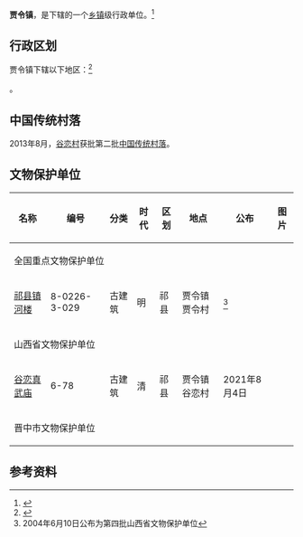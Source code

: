 {{中国乡级行政区
|景观照片文件名 = 
|景观照片描述 = 
|汉语拼音 = 
|其他语言 = 
|其他语言名称 = 
|旧称 = 
|地名出处 = 
|位置图文件名 = 
|位置图描述 = 
|自定义图片= 
|建置时间 = 
|政府驻地 = 
|毗邻 = 
|总面积 = 
|总人口 = 
|总人口年份 = 
|户籍人口 = 
|户籍人口年份 = 
|常住人口 = 
|常住人口年份 = 
|人口密度 = 
|GDP = 
|GDP年份 = 
|邮政编码 = 
|电话区号 = 354
|官方网站 = 
|网站名称 = 
|14/07/27/103/000}}

'''贾令镇'''，是{{PRC admin/fullname|14/07/27/103/000|3}}下辖的一个[[乡镇|乡镇]]级行政单位。<ref>{{PRC admin/ref sgc|{{PRC admin/parent|14/07/27/103/000}}}}</ref>

== 行政区划 ==

贾令镇下辖以下地区：<ref>{{PRC admin/ref sgc|14/07/27/103/000}}</ref>

{{PRC admin/children|14/07/27/103/000}}。

==中国传统村落==
2013年8月，[[谷恋村|谷恋村]]获批第二批[[中国传统村落|中国传统村落]]。
==文物保护单位==
{| class="wikitable sortable"
|- 
!名称
!编号
!分类
!时代
!区划
!地点
!公布
!图片
|- 
! colspan="8" |全国重点文物保护单位
|-
| [[祁县镇河楼|祁县镇河楼]] || 8-0226-3-029 || 古建筑 || 明 ||祁县 ||贾令镇贾令村  ||<ref>2004年6月10日公布为第四批山西省文物保护单位</ref> ||
|- 
! colspan="8" |山西省文物保护单位
|-
| [[谷恋真武庙|谷恋真武庙]]||6-78||古建筑||清||祁县 ||贾令镇谷恋村  ||2021年8月4日||
|- 
! colspan="8" |晋中市文物保护单位
|}
== 参考资料 ==

{{reflist}}

{{行政区划小作品}}
{{PRC admin/navcat|14/07/27/103/000}}